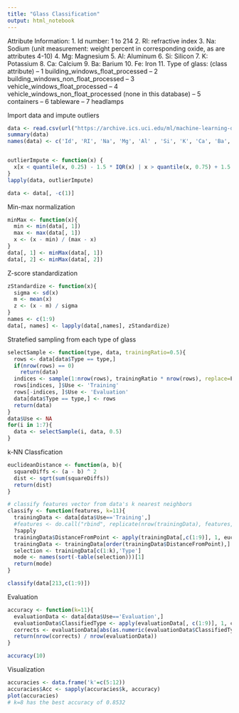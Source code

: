 ```yaml
---
title: "Glass Classification"
output: html_notebook
---
```



Attribute Information:
   1. Id number: 1 to 214
   2. RI: refractive index
   3. Na: Sodium (unit measurement: weight percent in corresponding oxide, as 
                  are attributes 4-10)
   4. Mg: Magnesium
   5. Al: Aluminum
   6. Si: Silicon
   7. K: Potassium
   8. Ca: Calcium
   9. Ba: Barium
  10. Fe: Iron
  11. Type of glass: (class attribute)
      -- 1 building_windows_float_processed
      -- 2 building_windows_non_float_processed
      -- 3 vehicle_windows_float_processed
      -- 4 vehicle_windows_non_float_processed (none in this database)
      -- 5 containers
      -- 6 tableware
      -- 7 headlamps
    
Import data and impute outliers
```r
data <- read.csv(url("https://archive.ics.uci.edu/ml/machine-learning-databases/glass/glass.data"))
summary(data)
names(data) <- c('Id', 'RI', 'Na', 'Mg', 'Al' , 'Si', 'K', 'Ca', 'Ba', 'Fe', 'Type')


outlierImpute <- function(x) {
  x[x < quantile(x, 0.25) - 1.5 * IQR(x) | x > quantile(x, 0.75) + 1.5 * IQR(x)] <- median(x)
}
lapply(data, outlierImpute)

data <- data[, -c(1)]
```


Min-max normalization
```r

minMax <- function(x){
  min <- min(data[, 1])
  max <- max(data[, 1])
  x <- (x - min) / (max - x) 
}
data[, 1] <- minMax(data[, 1])
data[, 2] <- minMax(data[, 2])

```


Z-score standardization
```r
zStandardize <- function(x){
  sigma <- sd(x)
  m <- mean(x)
  z <- (x - m) / sigma
}
names <- c(1:9)
data[, names] <- lapply(data[,names], zStandardize)
```


Stratefied sampling from each type of glass
```r
selectSample <- function(type, data, trainingRatio=0.5){
  rows <- data[data$Type == type,]
  if(nrow(rows) == 0)
    return(data)
  indices <- sample(1:nrow(rows), trainingRatio * nrow(rows), replace=F)
  rows[indices, ]$Use <- 'Training'
  rows[-indices, ]$Use <- 'Evaluation'
  data[data$Type == type,] <- rows
  return(data)
}
data$Use <- NA
for(i in 1:7){
  data <- selectSample(i, data, 0.5)
}
```


k-NN Classfication
```r
euclideanDistance <- function(a, b){
  squareDiffs <- (a - b) ^ 2
  dist <- sqrt(sum(squareDiffs))
  return(dist)
}

# classify features vector from data's k nearest neighbors
classify <- function(features, k=11){
  trainingData <- data[data$Use=='Training',]
  #features <- do.call("rbind", replicate(nrow(trainingData), features, simplify = FALSE))
  ?sapply
  trainingData$DistanceFromPoint <- apply(trainingData[,c(1:9)], 1, euclideanDistance, features)
  trainingData <- trainingData[order(trainingData$DistanceFromPoint),]
  selection <- trainingData[c(1:k),'Type']
  mode <- names(sort(-table(selection)))[1]
  return(mode)
}

classify(data[213,c(1:9)])

```


Evaluation
```r
accuracy <- function(k=11){
  evaluationData <- data[data$Use=='Evaluation',]
  evaluationData$ClassifiedType <- apply(evaluationData[, c(1:9)], 1, classify, k)
  corrects <- evaluationData[abs(as.numeric(evaluationData$ClassifiedType)-as.numeric(evaluationData$Type))<=1,]
  return(nrow(corrects) / nrow(evaluationData))
}

accuracy(10)
```


Visualization
```r
accuracies <- data.frame('k'=c(5:12))
accuracies$Acc <- sapply(accuracies$k, accuracy)
plot(accuracies)
# k=8 has the best accuracy of 0.8532
```